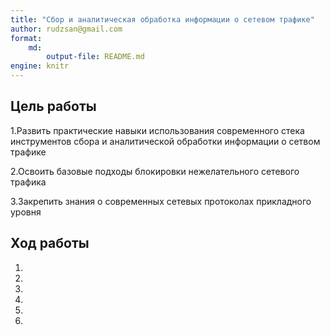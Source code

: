 ```yaml
---
title: "Сбор и аналитическая обработка информации о сетевом трафике"
author: rudzsan@gmail.com
format: 
    md:
        output-file: README.md
engine: knitr
---
```



## Цель работы

1.Развить практические навыки использования современного стека инструментов сбора и аналитической обработки информации о сетвом трафике

2.Освоить базовые подходы блокировки нежелательного сетевого трафика

3.Закрепить знания о современных сетевых протоколах прикладного уровня

## Ход работы

1. 

2. 

3. 

4. 

5. 

6. 